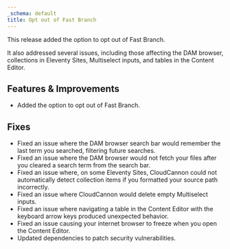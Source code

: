```yaml
---
_schema: default
title: Opt out of Fast Branch
---
```

This release added the option to opt out of Fast Branch.

It also addressed several issues, including those affecting the DAM browser, collections in Eleventy Sites, Multiselect inputs, and tables in the Content Editor.

## Features & Improvements

* Added the option to opt out of Fast Branch.

## Fixes

* Fixed an issue where the DAM browser search bar would remember the last term you searched, filtering future searches.
* Fixed an issue where the DAM browser would not fetch your files after you cleared a search term from the search bar.
* Fixed an issue where, on some Eleventy Sites, CloudCannon could not automatically detect collection items if you formatted your source path incorrectly.
* Fixed an issue where CloudCannon would delete empty Multiselect inputs.
* Fixed an issue where navigating a table in the Content Editor with the keyboard arrow keys produced unexpected behavior.
* Fixed an issue causing your internet browser to freeze when you open the Content Editor.
* Updated dependencies to patch security vulnerabilities.